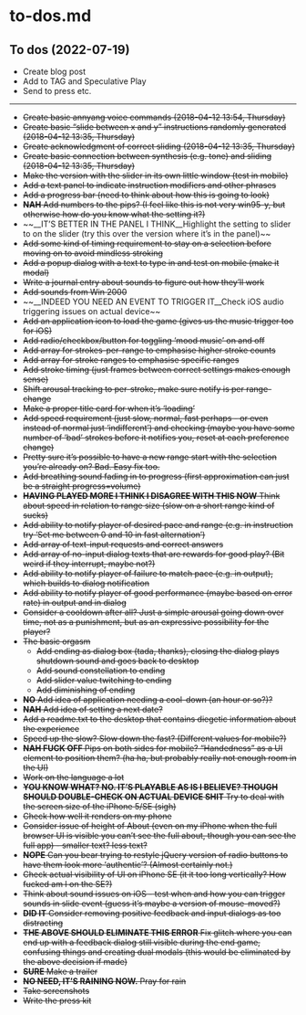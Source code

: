 # to-dos.md {#sec-todos}

## To dos (2022-07-19)

- Create blog post
- Add to TAG and Speculative Play
- Send to press etc.

---

- ~~Create basic annyang voice commands (2018-04-12 13:54, Thursday)~~
- ~~Create basic "slide between x and y" instructions randomly generated (2018-04-12 13:35, Thursday)~~
- ~~Create acknowledgment of correct sliding (2018-04-12 13:35, Thursday)~~
- ~~Create basic connection between synthesis (e.g. tone) and sliding (2018-04-12 13:35, Thursday)~~
- ~~Make the version with the slider in its own little window (test in mobile)~~
- ~~Add a text panel to indicate instruction modifiers and other phrases~~
- ~~Add a progress bar (need to think about how this is going to look)~~
- ~~__NAH__ Add numbers to the pips? (I feel like this is not very win95-y, but otherwise how do you know what the setting it?)~~
- ~~__IT'S BETTER IN THE PANEL I THINK__Highlight the setting to slider to on the slider (try this over the version where it's in the panel)~~
- ~~Add some kind of timing requirement to stay on a selection before moving on to avoid mindless stroking~~
- ~~Add a popup dialog with a text to type in and test on mobile (make it modal)~~
- ~~Write a journal entry about sounds to figure out how they'll work~~
- ~~Add sounds from Win 2000~~
- ~~__INDEED YOU NEED AN EVENT TO TRIGGER IT__Check iOS audio triggering issues on actual device~~
- ~~Add an application icon to load the game (gives us the music trigger too for iOS)~~
- ~~Add radio/checkbox/button for toggling 'mood music' on and off~~
- ~~Add array for strokes-per-range to emphasise higher stroke counts~~
- ~~Add array for stroke ranges to emphasise specific ranges~~
- ~~Add stroke timing (just frames between correct settings makes enough sense)~~
- ~~Shift arousal tracking to per-stroke, make sure notify is per range-change~~
- ~~Make a proper title card for when it's 'loading'~~
- ~~Add speed requirement (just slow, normal, fast perhaps - or even instead of normal just 'indifferent') and checking (maybe you have some number of 'bad' strokes before it notifies you, reset at each preference change)~~
- ~~Pretty sure it's possible to have a new range start with the selection you're already on? Bad. Easy fix too.~~
- ~~Add breathing sound fading in to progress (first approximation can just be a straight progress=volume)~~
- ~~__HAVING PLAYED MORE I THINK I DISAGREE WITH THIS NOW__ Think about speed in relation to range size (slow on a short range kind of sucks)~~
- ~~Add ability to notify player of desired pace and range (e.g. in instruction try 'Set me between 0 and 10 in fast alternation')~~
- ~~Add array of text-input requests and correct answers~~
- ~~Add array of no-input dialog texts that are rewards for good play? (Bit weird if they interrupt, maybe not?)~~
- ~~Add ability to notify player of failure to match pace (e.g. in output), which builds to dialog notification~~
- ~~Add ability to notify player of good performance (maybe based on error rate) in output and in dialog~~
- ~~Consider a cooldown after all? Just a simple arousal going down over time, not as a punishment, but as an expressive possibility for the player?~~
- ~~The basic orgasm~~
  - ~~Add ending as dialog box (tada, thanks), closing the dialog plays shutdown sound and goes back to desktop~~
  - ~~Add sound constellation to ending~~
  - ~~Add slider value twitching to ending~~
  - ~~Add diminishing of ending~~
- ~~__NO__ Add idea of application needing a cool-down (an hour or so?)?~~
- ~~__NAH__ Add idea of setting a next date?~~
- ~~Add a readme.txt to the desktop that contains diegetic information about the experience~~
- ~~Speed up the slow? Slow down the fast? (Different values for mobile?)~~
- ~~__NAH FUCK OFF__ Pips on both sides for mobile? "Handedness" as a UI element to position them? (ha ha, but probably really not enough room in the UI)~~
- ~~Work on the language a lot~~
- ~~__YOU KNOW WHAT? NO. IT'S PLAYABLE AS IS I BELIEVE? THOUGH SHOULD DOUBLE-CHECK ON ACTUAL DEVICE SHIT__ Try to deal with the screen size of the iPhone 5/SE (sigh)~~
- ~~Check how well it renders on my phone~~
- ~~Consider issue of height of About (even on my iPhone when the full browser UI is visible you can't see the full about, though you can see the full app) - smaller text? less text?~~
- ~~__NOPE__ Can you bear trying to restyle jQuery version of radio buttons to have them look more 'authentic'? (Almost certainly not.)~~
- ~~Check actual visibility of UI on iPhone SE (it it too long vertically? How fucked am I on the SE?)~~
- ~~Think about sound issues on iOS - test when and how you can trigger sounds in slide event (guess it's maybe a version of mouse-moved?)~~
- ~~__DID IT__ Consider removing positive feedback and input dialogs as too distracting~~
- ~~__THE ABOVE SHOULD ELIMINATE THIS ERROR__ Fix glitch where you can end up with a feedback dialog still visible during the end game, confusing things and creating dual modals (this would be eliminated by the above decision if made)~~
- ~~__SURE__ Make a trailer~~
- ~~__NO NEED, IT'S RAINING NOW.__ Pray for rain~~
- ~~Take screenshots~~
- ~~Write the press kit~~
